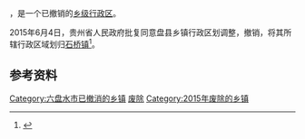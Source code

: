 {{中国乡级行政区|52/02/22/113/000}}
'''{{PAGENAMEBASE}}'''，是{{PRC admin/fullname|52/02/22}}一个已撤销的[[乡级行政区|乡级行政区]]。

2015年6月4日，贵州省人民政府批复同意盘县乡镇行政区划调整，撤销{{PAGENAMEBASE}}，将其所辖行政区域划归[[石桥镇_(盘州市)|石桥镇]]<ref>{{Cite web |url=http://gzsrmzfgb.gzgov.gov.cn/show.aspx?id=12001 |title=省人民政府关于同意盘县乡镇行政区划调整的批复（黔府函〔2015〕128号） |access-date=2017-09-01 |archive-url=https://web.archive.org/web/20170901161440/http://gzsrmzfgb.gzgov.gov.cn/show.aspx?id=12001 |archive-date=2017-09-01 |dead-url=yes }}</ref>。

== 参考资料 ==

{{reflist}}

[[Category:六盘水市已撤消的乡镇|Category:六盘水市已撤消的乡镇]]
[[Category:盘州市行政区划|废除]]
[[Category:2015年废除的乡镇|Category:2015年废除的乡镇]]